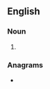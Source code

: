 ==English==

===Noun===
{{head|en|noun plural form}}

# {{plural of|overhead|lang=en}}

===Anagrams===
* {{anagrams|en|overshade}}